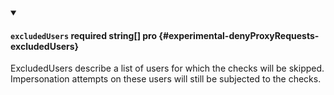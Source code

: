 
<details className="config-field" data-expandable="false" open>
<summary>

#### `excludedUsers` <span className="config-field-required" data-required="false">required</span> <span className="config-field-type">string[]</span> <span className="config-field-default"></span> <span className="config-field-enum"></span> <span data-pro="false" className="config-field-pro">pro</span> {#experimental-denyProxyRequests-excludedUsers}

ExcludedUsers describe a list of users for which the checks will be skipped.
Impersonation attempts on these users will still be subjected to the checks.

</summary>



</details>
